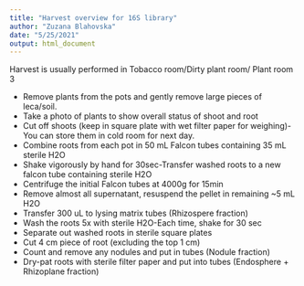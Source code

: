 ```yaml
---
title: "Harvest overview for 16S library"
author: "Zuzana Blahovska"
date: "5/25/2021"
output: html_document
---
```


Harvest is usually performed in Tobacco room/Dirty plant room/ Plant room 3

-	Remove plants from the pots and gently remove large pieces of leca/soil.
-	Take a photo of plants to show overall status of shoot and root
-	Cut off shoots (keep in square plate with wet filter paper for weighing)- You can store them in cold room for next day.
-	Combine roots from each pot in 50 mL Falcon tubes containing 35 mL sterile H2O
-	Shake vigorously by hand for 30sec-Transfer washed roots to a new falcon tube containing sterile H2O
-	Centrifuge the initial Falcon tubes at 4000g for 15min
-	Remove almost all supernatant, resuspend the pellet in remaining ~5 mL H2O 
-	Transfer 300 uL to lysing matrix tubes (Rhizospere fraction)		
-	Wash the roots 5x with sterile H2O-Each time, shake for 30 sec		
-	Separate out washed roots in sterile square plates	
-	Cut 4 cm piece of root (excluding the top 1 cm)			
-	Count and remove any nodules and put in tubes (Nodule fraction)			
-	Dry-pat roots with sterile filter paper and put into tubes (Endosphere + Rhizoplane fraction)	
